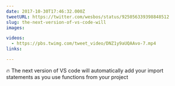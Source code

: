 ```yaml
---
date: 2017-10-30T17:46:32.000Z
tweetURL: https://twitter.com/wesbos/status/925056339398848512
slug: the-next-version-of-vs-code-will
images:

videos:
  - https://pbs.twimg.com/tweet_video/DNZ1y9aUQAAvo-7.mp4
links:

---
```

🔥 The next version of VS code will automatically add your import statements as you use functions from your project
